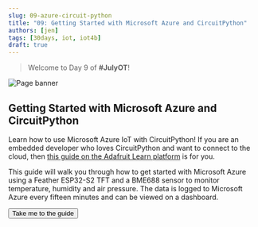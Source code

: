 ```yaml
---
slug: 09-azure-circuit-python
title: "09: Getting Started with Microsoft Azure and CircuitPython"
authors: [jen]
tags: [30days, iot, iot4b]
draft: true
---
```


<head>
  <meta name="twitter:url" content="https://julyot.dev/blog/09-azure-circuit-python" />
  <meta name="twitter:title" content="Getting Started with Microsoft Azure and CircuitPython" />
  <meta name="twitter:description" content="Getting Started with Microsoft Azure and CircuitPython" />
  <meta name="twitter:image" content="https://julyot.dev/img/png/JulyOT-banner-9-azure-circuitpython.png" />
  <meta name="twitter:card" content="summary_large_image" />
  <meta name="twitter:creator" content="@ellerbach" />
  <meta name="twitter:site" content="@AzureAdvocates" /> 
  <link rel="canonical" href="https://julyot.dev/blog/09-azure-circuit-python" />
</head>

> Welcome to Day 9 of **#JulyOT**!

![Page banner](/img/png/JulyOT-banner-9-azure-circuitpython.png)

## Getting Started with Microsoft Azure and CircuitPython

Learn how to use Microsoft Azure IoT with CircuitPython! If you are an embedded developer who loves CircuitPython and want to connect to the cloud, then [this guide on the Adafruit Learn platform](https://learn.adafruit.com/getting-started-with-microsoft-azure-and-circuitpython) is for you.

This guide will walk you through how to get started with Microsoft Azure using a Feather ESP32-S2 TFT and a BME688 sensor to monitor temperature, humidity and air pressure. The data is logged to Microsoft Azure every fifteen minutes and can be viewed on a dashboard.

<form action="https://learn.adafruit.com/getting-started-with-microsoft-azure-and-circuitpython" target="_blank">
    <input type="submit" value="Take me to the guide" class="clean-btn button button--primary margin-left--md"/>
</form>
